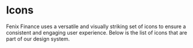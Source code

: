 
<Meta title="Design System/Icons" component={Icons} />

# Icons

Fenix Finance uses a versatile and visually striking set of icons to ensure a consistent and engaging user experience. Below is the list of icons that are part of our design system.

<Icons />

